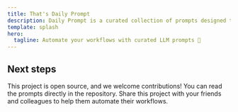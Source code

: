 ```yaml
---
title: That's Daily Prompt
description: Daily Prompt is a curated collection of prompts designed to automate workflows, organized by LLM model for easy access and integration.
template: splash
hero:
  tagline: Automate your workflows with curated LLM prompts 🤖
---
```



## Next steps

<CardGrid stagger>
  <Card title="Write prompt" icon="pencil">
    This project is open source, and we welcome contributions!
  </Card>
  <Card title="Read prompt" icon="comment">
    You can read the prompts directly in the repository.
  </Card>
  <Card title="Share prompt" icon="star">
    Share this project with your friends and colleagues to help them automate
    their workflows.
  </Card>
</CardGrid>
